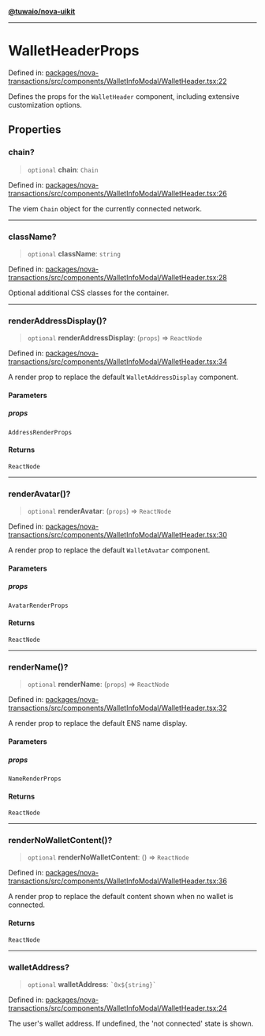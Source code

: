 [**@tuwaio/nova-uikit**](../../../README.md)

***

# WalletHeaderProps

Defined in: [packages/nova-transactions/src/components/WalletInfoModal/WalletHeader.tsx:22](https://github.com/TuwaIO/nova-uikit/blob/6c97c381f0e2c0df922ab158d0d6a629378a1956/packages/nova-transactions/src/components/WalletInfoModal/WalletHeader.tsx#L22)

Defines the props for the `WalletHeader` component, including extensive customization options.

## Properties

### chain?

> `optional` **chain**: `Chain`

Defined in: [packages/nova-transactions/src/components/WalletInfoModal/WalletHeader.tsx:26](https://github.com/TuwaIO/nova-uikit/blob/6c97c381f0e2c0df922ab158d0d6a629378a1956/packages/nova-transactions/src/components/WalletInfoModal/WalletHeader.tsx#L26)

The viem `Chain` object for the currently connected network.

***

### className?

> `optional` **className**: `string`

Defined in: [packages/nova-transactions/src/components/WalletInfoModal/WalletHeader.tsx:28](https://github.com/TuwaIO/nova-uikit/blob/6c97c381f0e2c0df922ab158d0d6a629378a1956/packages/nova-transactions/src/components/WalletInfoModal/WalletHeader.tsx#L28)

Optional additional CSS classes for the container.

***

### renderAddressDisplay()?

> `optional` **renderAddressDisplay**: (`props`) => `ReactNode`

Defined in: [packages/nova-transactions/src/components/WalletInfoModal/WalletHeader.tsx:34](https://github.com/TuwaIO/nova-uikit/blob/6c97c381f0e2c0df922ab158d0d6a629378a1956/packages/nova-transactions/src/components/WalletInfoModal/WalletHeader.tsx#L34)

A render prop to replace the default `WalletAddressDisplay` component.

#### Parameters

##### props

`AddressRenderProps`

#### Returns

`ReactNode`

***

### renderAvatar()?

> `optional` **renderAvatar**: (`props`) => `ReactNode`

Defined in: [packages/nova-transactions/src/components/WalletInfoModal/WalletHeader.tsx:30](https://github.com/TuwaIO/nova-uikit/blob/6c97c381f0e2c0df922ab158d0d6a629378a1956/packages/nova-transactions/src/components/WalletInfoModal/WalletHeader.tsx#L30)

A render prop to replace the default `WalletAvatar` component.

#### Parameters

##### props

`AvatarRenderProps`

#### Returns

`ReactNode`

***

### renderName()?

> `optional` **renderName**: (`props`) => `ReactNode`

Defined in: [packages/nova-transactions/src/components/WalletInfoModal/WalletHeader.tsx:32](https://github.com/TuwaIO/nova-uikit/blob/6c97c381f0e2c0df922ab158d0d6a629378a1956/packages/nova-transactions/src/components/WalletInfoModal/WalletHeader.tsx#L32)

A render prop to replace the default ENS name display.

#### Parameters

##### props

`NameRenderProps`

#### Returns

`ReactNode`

***

### renderNoWalletContent()?

> `optional` **renderNoWalletContent**: () => `ReactNode`

Defined in: [packages/nova-transactions/src/components/WalletInfoModal/WalletHeader.tsx:36](https://github.com/TuwaIO/nova-uikit/blob/6c97c381f0e2c0df922ab158d0d6a629378a1956/packages/nova-transactions/src/components/WalletInfoModal/WalletHeader.tsx#L36)

A render prop to replace the default content shown when no wallet is connected.

#### Returns

`ReactNode`

***

### walletAddress?

> `optional` **walletAddress**: `` `0x${string}` ``

Defined in: [packages/nova-transactions/src/components/WalletInfoModal/WalletHeader.tsx:24](https://github.com/TuwaIO/nova-uikit/blob/6c97c381f0e2c0df922ab158d0d6a629378a1956/packages/nova-transactions/src/components/WalletInfoModal/WalletHeader.tsx#L24)

The user's wallet address. If undefined, the 'not connected' state is shown.
